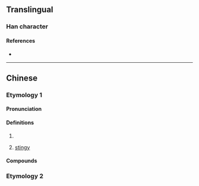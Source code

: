 {{also|生|主}}
{{character info}}
==Translingual==

===Han character===
{{Han char|rn=96|rad=玉|as=01|sn=5|four=|canj=OG,XXOG|ids=⿱𠂉土,⿰丿王}}

====References====
* {{Han ref|kx=0727.041|hdz=21101.010|uh=738D|ud=29581}}

----

==Chinese==

===Etymology 1===
{{zh-forms}}

====Pronunciation====
{{zh-pron
|m=gǎ
|c=gaa2,gaat3
|cat=a
}}

====Definitions====
{{zh-hanzi}}

# {{zh-alt-form|嘎|tr=gǎ|[[ill-tempered]]; [[naughty]]}}
# {{lb|zh|Northeastern Mandarin}} [[stingy]]

====Compounds====
{{zh-der|玍七馬八|玍古|玍雜子|玍子|玍不溜秋|玍古話|玍話|玍拉古東兒的|玍屄|玍屄豆子|玍牙子|玍牙子話|玍了古氣兒}}

===Etymology 2===
{{zh-see|𡳞|v}}